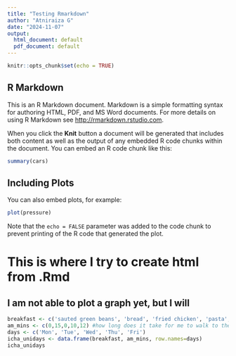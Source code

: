 ```yaml
---
title: "Testing Rmarkdown"
author: "Atniraiza G"
date: "2024-11-07"
output:
  html_document: default
  pdf_document: default
---
```


```r
knitr::opts_chunk$set(echo = TRUE)
```

## R Markdown

This is an R Markdown document. Markdown is a simple formatting syntax for authoring HTML, PDF, and MS Word documents. For more details on using R Markdown see <http://rmarkdown.rstudio.com>.

When you click the **Knit** button a document will be generated that includes both content as well as the output of any embedded R code chunks within the document. You can embed an R code chunk like this:

```r
summary(cars)
```

## Including Plots

You can also embed plots, for example:

```r
plot(pressure)
```

Note that the `echo = FALSE` parameter was added to the code chunk to prevent printing of the R code that generated the plot.


# This is where I try to create html from .Rmd

## I am not able to plot a graph yet, but I will

```r
breakfast <- c('sauted green beans', 'bread', 'fried chicken', 'pasta', 'granola') #what I eat before class
am_mins <- c(0,15,0,10,12) #how long does it take for me to walk to the lecture classes. '0' means I did not have class on that day
days <- c('Mon', 'Tue', 'Wed', 'Thu', 'Fri') 
icha_unidays <- data.frame(breakfast, am_mins, row.names=days)
icha_unidays
```


